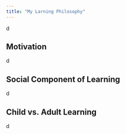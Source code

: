 ```yaml
---
title: "My Larning Philosophy"
---
```


d

## Motivation

d

## Social Component of Learning

d

## Child vs. Adult Learning

d
